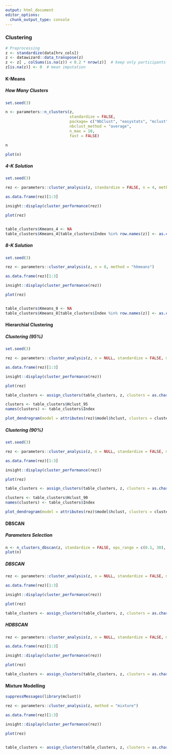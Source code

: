 ```yaml
---
output: html_document
editor_options: 
  chunk_output_type: console
---
```



### Clustering


```r
# Preprocessing
z <- standardize(data[hrv_cols])
z <- datawizard::data_transpose(z)
z <- z[ , colSums(is.na(z)) < 0.2 * nrow(z)]  # keep only participants with few nans
z[is.na(z)] <- 0  # mean imputation
```


#### K-Means

##### How Many Clusters

```r
set.seed(3)

n <- parameters::n_clusters(z, 
                            standardize = FALSE, 
                            package= c("NbClust", "easystats", "mclust"), 
                            nbclust_method = "average",
                            n_max = 10,
                            fast = FALSE)

n

plot(n)
```


##### 4-K Solution

```r
set.seed(3)

rez <- parameters::cluster_analysis(z, standardize = FALSE, n = 4, method = "hkmeans")

as.data.frame(rez)[1:3]

insight::display(cluster_performance(rez))

plot(rez)


table_clusters$Kmeans_4 <- NA
table_clusters$Kmeans_4[table_clusters$Index %in% row.names(z)] <- as.character(predict(rez))
```

##### 8-K Solution

```r
set.seed(3)

rez <- parameters::cluster_analysis(z, n = 8, method = "hkmeans")

as.data.frame(rez)[1:3]

insight::display(cluster_performance(rez))

plot(rez)


table_clusters$Kmeans_8 <- NA
table_clusters$Kmeans_8[table_clusters$Index %in% row.names(z)] <- as.character(predict(rez))
```

#### Hierarchial Clustering

##### Clustering (95\%)

```r
set.seed(3)

rez <- parameters::cluster_analysis(z, n = NULL, standardize = FALSE, method = "hclust", distance_method = "correlation", hclust_method = "average", ci = 0.95, iterations = 2000)

as.data.frame(rez)[1:3]

insight::display(cluster_performance(rez))

plot(rez)

table_clusters <- assign_clusters(table_clusters, z, clusters = as.character(predict(rez)), col = "Hclust_95")
```



```r
clusters <- table_clusters$Hclust_95
names(clusters) <- table_clusters$Index

plot_dendrogram(model = attributes(rez)$model$hclust, clusters = clusters)
```

##### Clustering (90\%)

```r
set.seed(3)

rez <- parameters::cluster_analysis(z, n = NULL, standardize = FALSE, method = "hclust", distance_method = "correlation", hclust_method = "average", ci = 0.90, iterations = 2000)

as.data.frame(rez)[1:3]

insight::display(cluster_performance(rez))

plot(rez)

table_clusters <- assign_clusters(table_clusters, z, clusters = as.character(predict(rez)), col = "Hclust_90")
```



```r
clusters <- table_clusters$Hclust_90
names(clusters) <- table_clusters$Index

plot_dendrogram(model = attributes(rez)$model$hclust, clusters = clusters)
```

#### DBSCAN

##### Parameters Selection

```r
n <- n_clusters_dbscan(z, standardize = FALSE, eps_range = c(0.1, 30), min_size = 2, method = "kNN")
plot(n)
```

##### DBSCAN

```r
rez <- parameters::cluster_analysis(z, n = NULL, standardize = FALSE, method = "dbscan", dbscan_eps = 10, min_size = 2, borderPoints = TRUE)

as.data.frame(rez)[1:3]

insight::display(cluster_performance(rez))

plot(rez)

table_clusters <- assign_clusters(table_clusters, z, clusters = as.character(predict(rez)), col = "DBSCAN")
```

##### HDBSCAN

```r
rez <- parameters::cluster_analysis(z, n = NULL, standardize = FALSE, method = "hdbscan", min_size = 2)

as.data.frame(rez)[1:3]

insight::display(cluster_performance(rez))

plot(rez)

table_clusters <- assign_clusters(table_clusters, z, clusters = as.character(predict(rez)), col = "HDBSCAN")
```

#### Mixture Modelling


```r
suppressMessages(library(mclust))

rez <- parameters::cluster_analysis(z, method = "mixture")

as.data.frame(rez)[1:3]

insight::display(cluster_performance(rez))

plot(rez)


table_clusters <- assign_clusters(table_clusters, z, clusters = as.character(predict(rez)), col = "Mixture")
```
